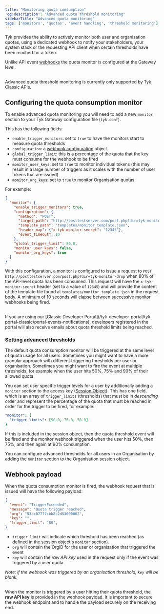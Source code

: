```yaml
---
title: "Monitoring quota consumption"
'og:description': "Advanced quota threshold monitoring"
sidebarTitle: "Advanced quota monitoring"
tags: ['monitors', 'quotas', 'event handling', 'threshold monitoring']
---
```


Tyk provides the ability to actively monitor both user and organisation quotas, using a dedicated webhook to notify your stakeholders, your system stack or the requesting API client when certain thresholds have been reached for a token.

Unlike API event [webhooks](/basic-config-and-security/report-monitor-trigger-events/webhooks) the quota monitor is configured at the Gateway level.

<br />

<Note>
Advanced quota threshold monitoring is currently only supported by Tyk Classic APIs.
</Note>


## Configuring the quota consumption monitor

To enable advanced quota monitoring you will need to add a new `monitor` section to your Tyk Gateway configuration file (`tyk.conf`).

This has the following fields:
- `enable_trigger_monitors`: set to `true` to have the monitors start to measure quota thresholds
- `configuration`: a [webhook configuration](/basic-config-and-security/report-monitor-trigger-events/webhooks) object
- `global_trigger_limit`: this is a percentage of the quota that the key must consume for the webhook to be fired
- `monitor_user_keys`: set to `true` to monitor individual tokens (this may result in a large number of triggers as it scales with the number of user tokens that are issued)
- `monitor_org_keys`: set to `true` to monitor Organisation quotas

For example:

```json
{
  "monitor": {
    "enable_trigger_monitors": true,
    "configuration": {
      "method": "POST",
      "target_path": "http://posttestserver.com/post.php?dir=tyk-monitor-drop",
      "template_path": "templates/monitor_template.json",
      "header_map": {"x-tyk-monitor-secret": "12345"},
      "event_timeout": 10
    },
    "global_trigger_limit": 80.0,
    "monitor_user_keys": false,
    "monitor_org_keys": true
  }
}
```

With this configuration, a monitor is configured to issue a request to `POST http://posttestserver.com/post.php?dir=tyk-monitor-drop` when 80% of the API-level quota has been consumed. This request will have the `x-tyk-monitor-secret` header (set to a value of `12345`) and will provide the content of the template file found at `templates/monitor_template.json` in the request body. A minimum of 10 seconds will elapse between successive monitor webhooks being fired.

<br />

<Note>
If you are using our [Classic Developer Portal](/tyk-developer-portal/tyk-portal-classic/portal-events-notifications), developers registered in the portal will also receive emails about quota threshold limits being reached.
</Note>


### Setting advanced thresholds

The default quota consumption monitor will be triggered at the same level of quota usage for all users. Sometimes you might want to have a more granular approach with different triggering thresholds per user or organisation. Sometimes you might want to fire the event at multiple thresholds, for example when the user hits 50%, 75% and 90% of their allowed quota.

You can set user specific trigger levels for a user by additionally adding a `monitor` section to the access key ([Session Object](/getting-started/key-concepts/what-is-a-session-object)). This has one field, which is an array of `trigger_limits` (thresholds) that must be in *descending* order and represent the percentage of the quota that must be reached in order for the trigger to be fired, for example:

```yaml
"monitor": {
  "trigger_limits": [90.0, 75.0, 50.0]
}
```

If this is included in the session object, then the quota threshold event will be fired and the monitor webhook triggered when the user hits 50%, then 75%, and then again at 90% consumption.

You can configure advanced thresholds for all users in an Organisation by adding the `monitor` section to the Organisation session object.

## Webhook payload

When the quota consumption monitor is fired, the webhook request that is issued will have the following payload:

```json
{
  "event": "TriggerExceeded",
  "message": "Quota trigger reached",
  "org": "53ac07777cbb8c2d53000002",
  "key": "",
  "trigger_limit": "80",
}
```

- `trigger_limit` will indicate which threshold has been reached (as defined in the session object's `monitor` section).
- `org` will contain the OrgID for the user or organisation that triggered the event
- `key` will contain the *raw API key* used in the request only if the event was triggered by a user quota

*Note: if the webhook was triggered by an organisation threshold, `key` will be blank.*

<br />

<Warning>
When the monitor is triggered by a user hitting their quota threshold, the <b>raw API key</b> is provided in the webhook payload. It is important to secure the webhook endpoint and to handle the payload securely on the receiving end.
</Warning>

